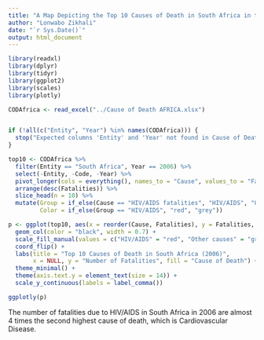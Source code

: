 ```yaml
---
title: "A Map Depicting the Top 10 Causes of Death in South Africa in the year 2006"
author: "Lonwabo Zikhali"
date: "`r Sys.Date()`"
output: html_document
---
```


```r
library(readxl)
library(dplyr)
library(tidyr)
library(ggplot2)
library(scales)
library(plotly)
```

```r

CODAfrica <- read_excel("../Cause of Death AFRICA.xlsx")


if (!all(c("Entity", "Year") %in% names(CODAfrica))) {
  stop("Expected columns 'Entity' and 'Year' not found in Cause of Death AFRICA.xlsx")
}

```

```r

top10 <- CODAfrica %>%
  filter(Entity == "South Africa", Year == 2006) %>%
  select(-Entity, -Code, -Year) %>%
  pivot_longer(cols = everything(), names_to = "Cause", values_to = "Fatalities") %>%
  arrange(desc(Fatalities)) %>%
  slice_head(n = 10) %>%
  mutate(Group = if_else(Cause == "HIV/AIDS fatalities", "HIV/AIDS", "Other causes"),
         Color = if_else(Group == "HIV/AIDS", "red", "grey"))

p <- ggplot(top10, aes(x = reorder(Cause, Fatalities), y = Fatalities, fill = Group)) +
  geom_col(color = "black", width = 0.7) +
  scale_fill_manual(values = c("HIV/AIDS" = "red", "Other causes" = "grey")) +
  coord_flip() +
  labs(title = "Top 10 Causes of Death in South Africa (2006)", 
       x = NULL, y = "Number of Fatalities", fill = "Cause of Death") +
  theme_minimal() +
  theme(axis.text.y = element_text(size = 14)) +
  scale_y_continuous(labels = label_comma())

ggplotly(p)
```

The number of fatalities due to HIV/AIDS in South Africa in 2006 are almost 4 times the second highest cause of death, which is Cardiovascular Disease.